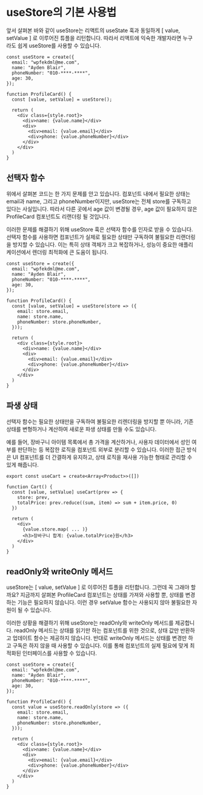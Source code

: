# useStore의 기본 사용법

앞서 살펴본 바와 같이 useStore는 리액트의 useState 훅과 동일하게 [ value, setValue ] 로 이루어진 튜플을 리턴합니다. 따라서 리액트에 익숙한 개발자라면 누구라도 쉽게 useStore를 사용할 수 있습니다.

```tsx copy showLineNumbers
const useStore = create({
  email: "wpfekdml@me.com",
  name: "Ayden Blair",
  phoneNumber: "010-****-****",
  age: 30,
});

function ProfileCard() {
  const [value, setValue] = useStore();
  
  return (
    <div class={style.root}>
      <div>name: {value.name}</div>
      <div>
        <div>email: {value.email}</div>
        <div>phone: {value.phoneNumber}</div>
      </div>
    </div>
  )
}
```

## 선택자 함수

위에서 살펴본 코드는 한 가지 문제를 안고 있습니다. 컴포넌트 내에서 필요한 상태는 email과 name, 그리고 phoneNumber이지만, useStore는 전체 store를 구독하고 있다는 사실입니다. 따라서 다른 곳에서 age 값이 변경될 경우, age 값이 필요하지 않은 ProfileCard 컴포넌트도 리랜더링 될 것입니다.

이러한 문제를 해결하기 위해 useStore 훅은 선택자 함수를 인자로 받을 수 있습니다. 선택자 함수를 사용하면 컴포넌트가 실제로 필요한 상태만 구독하여 불필요한 리랜더링을 방지할 수 있습니다. 이는 특히 상태 객체가 크고 복잡하거나, 성능이 중요한 애플리케이션에서 렌더링 최적화에 큰 도움이 됩니다.

```tsx copy showLineNumbers
const useStore = create({
  email: "wpfekdml@me.com",
  name: "Ayden Blair",
  phoneNumber: "010-****-****",
  age: 30,
});

function ProfileCard() {
  const [value, setValue] = useStore(store => ({
    email: store.email,
    name: store.name,
    phoneNumber: store.phoneNumber,
  }));
  
  return (
    <div class={style.root}>
      <div>name: {value.name}</div>
      <div>
        <div>email: {value.email}</div>
        <div>phone: {value.phoneNumber}</div>
      </div>
    </div>
  )
}
```

## 파생 상태

선택자 함수는 필요한 상태만을 구독하여 불필요한 리렌더링을 방지할 뿐 아니라, 기존 상태를 변형하거나 계산하여 새로운 파생 상태를 만들 수도 있습니다.

예를 들어, 장바구니 아이템 목록에서 총 가격을 계산하거나, 사용자 데이터에서 성인 여부를 판단하는 등 복잡한 로직을 컴포넌트 외부로 분리할 수 있습니다. 이러한 접근 방식은 UI 컴포넌트를 더 간결하게 유지하고, 상태 로직을 재사용 가능한 형태로 관리할 수 있게 해줍니다.

```tsx copy showLineNumbers
export const useCart = create<Array<Product>>([])

function Cart() {
  const [value, setValue] useCart(prev => {
    store: prev,
    totalPrice: prev.reduce((sum, item) => sum + item.price, 0)
  })

  return (
    <div>
      {value.store.map( ... )}
      <h3>장바구니 합계: {value.totalPrice}원</h3>
    </div>
  )
}
```

## readOnly와 writeOnly 메서드

useStore는 [ value, setValue ] 로 이루어진 튜플을 리턴합니다. 그런데 꼭 그래야 할까요? 지금까지 살펴본 ProfileCard 컴포넌트는 상태를 가져와 사용할 뿐, 상태를 변경하는 기능은 필요하지 않습니다. 이런 경우 setValue 함수는 사용되지 않아 불필요한 자원이 될 수 있습니다.

이러한 상황을 해결하기 위해 useStore는 readOnly와 writeOnly 메서드를 제공합니다. readOnly 메서드는 상태를 읽기만 하는 컴포넌트를 위한 것으로, 상태 값만 반환하고 업데이트 함수는 제공하지 않습니다. 반대로 writeOnly 메서드는 상태를 변경만 하고 구독은 하지 않을 때 사용할 수 있습니다. 이를 통해 컴포넌트의 실제 필요에 맞게 최적화된 인터페이스를 사용할 수 있습니다.

```tsx copy showLineNumbers
const useStore = create({
  email: "wpfekdml@me.com",
  name: "Ayden Blair",
  phoneNumber: "010-****-****",
  age: 30,
});

function ProfileCard() {
  const value = useStore.readOnly(store => ({
    email: store.email,
    name: store.name,
    phoneNumber: store.phoneNumber,
  }));
  
  return (
    <div class={style.root}>
      <div>name: {value.name}</div>
      <div>
        <div>email: {value.email}</div>
        <div>phone: {value.phoneNumber}</div>
      </div>
    </div>
  )
}
```